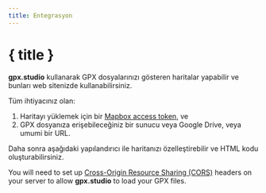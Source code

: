 ```yaml
---
title: Entegrasyon
---
```


<script>
</script>

# { title }

**gpx.studio** kullanarak GPX dosyalarınızı gösteren haritalar yapabilir ve bunları web sitenizde kullanabilirsiniz.

Tüm ihtiyacınız olan:

1. Haritayı yüklemek için bir <a href="https://account.mapbox.com/auth/signup" target="_blank">Mapbox access token</a>, ve
2. GPX dosyanıza erişebileceğiniz bir sunucu veya Google Drive, veya umumi bir URL.

Daha sonra aşağıdaki yapılandırıcı ile haritanızı özelleştirebilir ve HTML kodu oluşturabilirsiniz.

<DocsNote type="warning">

You will need to set up <a href="https://developer.mozilla.org/en-US/docs/Web/HTTP/CORS" target="_blank">Cross-Origin Resource Sharing (CORS)</a> headers on your server to allow <b>gpx.studio</b> to load your GPX files.

</DocsNote>

<EmbeddingPlayground />
